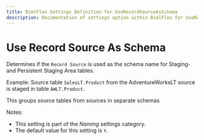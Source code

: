 ---
title: BimlFlex Settings Definition for UseRecordSourceAsSchema
description: Documentation of settings option within BimlFlex for UseRecordSourceAsSchema
---
<head>
  <meta name="varigenceProduct" content="BimlFlex"></meta>
  <meta name="varigenceArticleType" content="Reference"></meta>
</head>


# Use Record Source As Schema

Determines if the `Record Source` is used as the schema name for Staging- and Persistent Staging Area tables.

Example: Source table `SalesLT.Product` from the AdventureWorksLT source is staged in table `AWLT.Product`.

This groups source tables from sources in separate schemas

Notes:

* This setting is part of the *Naming* settings category.
* The default value for this setting is `Y`.
